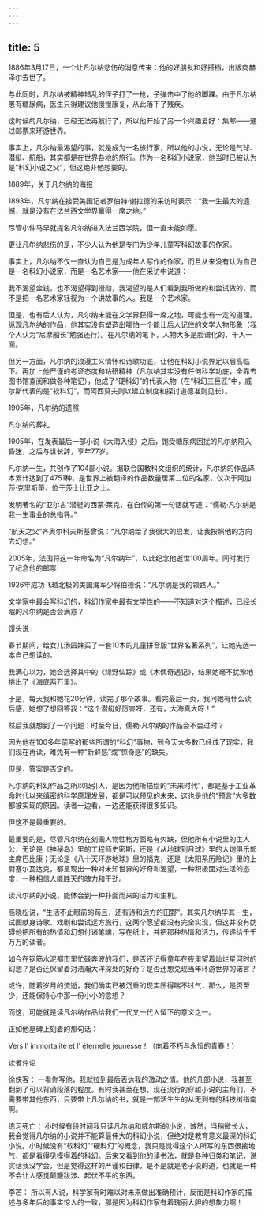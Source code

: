 ```yaml
---
---
---
```

title: 5
---



1886年3月17日，一个让凡尔纳悲伤的消息传来：他的好朋友和好搭档，出版商赫泽尔去世了。

与此同时，凡尔纳被精神错乱的侄子打了一枪，子弹击中了他的脚踝。由于凡尔纳患有糖尿病，医生只得建议他慢慢康复，从此落下了残疾。

这时候的凡尔纳，已经无法再航行了，所以他开始了另一个兴趣爱好：集邮——通过邮票来环游世界。

事实上，凡尔纳最渴望的事，就是成为一名旅行家，所以他的小说，无论是气球、潜艇、航船，其实都是在世界各地的旅行。作为一名科幻小说家，他当时已被认为是“科幻小说之父”，但这绝非他想要的。

1889年，关于凡尔纳的海报



1893年，凡尔纳在接受美国记者罗伯特·谢拉德的采访时表示：“我一生最大的遗憾，就是没有在法兰西文学界赢得一席之地。”

尽管小仲马早就提名凡尔纳进入法兰西学院，但一直未能如愿。

更让凡尔纳悲伤的是，不少人认为他是专门为少年儿童写科幻故事的作家。

事实上，凡尔纳不仅一直认为自己是为成年人写作的作家，而且从来没有认为自己是一名科幻小说家，而是一名艺术家——他在采访中说道：

我不渴望金钱，也不渴望得到授勋，我渴望的是人们看到我所做的和尝试做的，而不是把一名艺术家轻视为一个讲故事的人。我是一个艺术家。

但是，也有后人认为，凡尔纳未能在文学界获得一席之地，可能也有一定的道理。纵观凡尔纳的作品，他其实没有塑造出哪怕一个能让后人记住的文学人物形象（我个人认为“尼摩船长”勉强还行）。在凡尔纳的笔下，人物大多是脸谱化的，千人一面。

但另一方面，凡尔纳的浪漫主义情怀和诗歌功底，让他在科幻小说界足以居高临下。再加上他严谨的考证态度和钻研精神（凡尔纳其实没有任何科学功底，全靠去图书馆查阅和做各种笔记），他成了“硬科幻”的代表人物（在“科幻三巨匠”中，威尔斯代表的是“软科幻”，而阿西莫夫则以建立制度和探讨道德准则见长）。

1905年，凡尔纳的遗照



凡尔纳的葬礼



1905年，在发表最后一部小说《大海入侵》之后，饱受糖尿病困扰的凡尔纳陷入昏迷，之后与世长辞，享年77岁。

凡尔纳一生，共创作了104部小说。据联合国教科文组织的统计，凡尔纳的作品译本累计达到了4751种，是世界上被翻译的作品数量居第二位的名家，仅次于阿加莎·克里斯蒂，位于莎士比亚之上。

发明著名的“亚尔古”潜艇的西蒙·莱克，在自传的第一句话就写道：“儒勒·凡尔纳是我一生事业的总指导。”

“航天之父”齐奥尔科夫斯基曾说：“凡尔纳给了我很大的启发，让我按照他的方向去幻想。”

2005年，法国将这一年命名为“凡尔纳年”，以此纪念他逝世100周年。同时发行了纪念他的邮票



1926年成功飞越北极的美国海军少将伯德说：“凡尔纳是我的领路人。”

文学家中最会写科幻的，科幻作家中最有文学性的——不知道对这个描述，已经长眠的凡尔纳是否会满意？

馒头说

春节期间，给女儿汤圆妹买了一套10本的儿童拼音版“世界名著系列”，让她先选一本自己想读的。

我满心以为，她会选择其中的《绿野仙踪》或《木偶奇遇记》，结果她毫不犹豫地挑出了《海底两万里》。

于是，每天我和她花20分钟，读完了那个故事。看完最后一页，我问她有什么读后感，她想了想回答我：“这个潜艇好厉害呀，还有，大海真大呀！”

然后我就想到了一个问题：时至今日，儒勒·凡尔纳的作品会不会过时？

因为他在100多年前写的那些所谓的“科幻”事物，到今天大多数已经成了现实，我们现在再读，难免有一种“新鲜感”或“惊奇感”的缺失。

但是，答案是否定的。

凡尔纳的科幻作品之所以吸引人，是因为他所描绘的“未来时代”，都是基于工业革命时代以来缜密的科学原理发展，都是可以预见的未来，这也是他的“预言”大多数都被实现的原因。读者一边看，一边还能获得很多知识。

但这不是最重要的。

最重要的是，尽管凡尔纳在刻画人物性格方面略有欠缺，但他所有小说里的主人公，无论是《神秘岛》里的工程师史密斯，还是《从地球到月球》里的大炮俱乐部主席巴比康；无论是《八十天环游地球》里的福克，还是《太阳系历险记》里的上尉塞尔瓦达克，都呈现出一种对未知世界的好奇和渴望，一种积极面对生活的态度，一种相信人能胜天的魄力和干劲。

读凡尔纳的小说，能体会到一种扑面而来的活力和生机。

高晓松说，“生活不止眼前的苟且，还有诗和远方的田野”。其实凡尔纳毕其一生，试图献身诗歌、戏剧和尝试远方旅行，这两个愿望都没有完全实现，但这并没有妨碍他把所有的热情和幻想付诸笔端，写在纸上，并把那种热情和活力，传递给千千万万的读者。

如今在钢筋水泥都市里忙碌奔波的我们，是否还记得童年在夜里望着灿烂星河时的幻想？是否还保留着对浩瀚大洋深处的好奇？是否还想兑现当年环游世界的诺言？

或许，随着岁月的流逝，我们确实已被沉重的现实压得喘不过气，那么，是否至少，还能保持心中那一份小小的念想？

而这，可能就是读凡尔纳作品给我们一代又一代人留下的意义之一。

正如他墓碑上刻着的那句话：

Vers l’ immortalité et l’ éternelle jeunesse！（向着不朽与永恒的青春！）

读者评论

徐侠客： 一看你写他，我就拉到最后表达我的激动之情。他的几部小说，我甚至翻到了可以背诵段落的程度。有时我甚至在想，现在流行的穿越小说的主角们，不需要带其他东西，只要带上凡尔纳的书，就是一部活生生的从无到有的科技树指南啊。

练习死亡： 小时候有段时间我只读凡尔纳和威尔斯的小说，诚然，当稍微长大，我会觉得凡尔纳的小说并不能算最伟大的科幻小说，但绝对是教育意义最深的科幻小说。小时候没有“软科幻”“硬科幻”的概念，我只是觉得这个人所写的东西很接地气，都是看得见摸得着的科幻。后来又看到他的读书法，就是各种归类和笔记，说实话我没学会，但是觉得这样的严谨和自律，是不是就是老子说的道，也就是一种不会让人感觉颠簸跋涉、起伏不平的东西。

李芒： 所以有人说，科学家有时难以对未来做出准确预计，反而是科幻作家的描述与多年后的事实惊人的一致，那是因为科幻作家有着瑰丽大胆的想象力啊！
